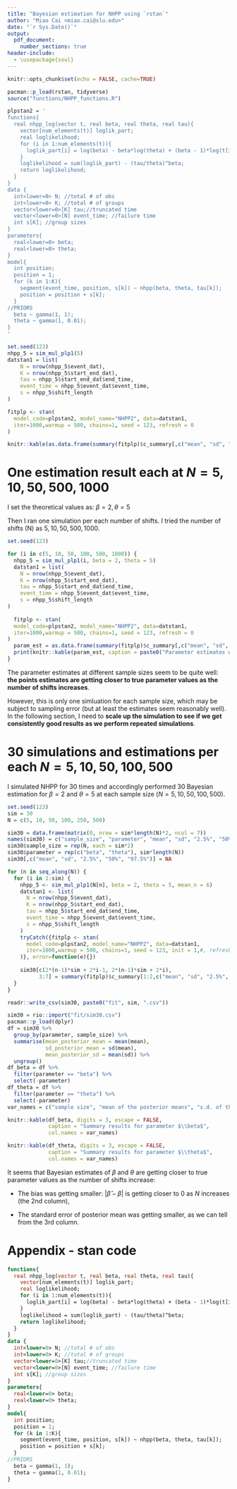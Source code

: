 ```yaml
---
title: "Bayesian estimation for NHPP using `rstan`"
author: "Miao Cai <miao.cai@slu.edu>"
date: "`r Sys.Date()`"
output:
  pdf_document: 
    number_sections: true
header-include:
  - \usepackage{soul}
---
```



```r
knitr::opts_chunk$set(echo = FALSE, cache=TRUE)
```

```r
pacman::p_load(rstan, tidyverse)
source("functions/NHPP_functions.R")
```


```r
plpstan2 = '
functions{
  real nhpp_log(vector t, real beta, real theta, real tau){
    vector[num_elements(t)] loglik_part;
    real loglikelihood;
    for (i in 1:num_elements(t)){
      loglik_part[i] = log(beta) - beta*log(theta) + (beta - 1)*log(t[i]);
    }
    loglikelihood = sum(loglik_part) - (tau/theta)^beta;
    return loglikelihood;
  }
}
data {
  int<lower=0> N; //total # of obs
  int<lower=0> K; //total # of groups
  vector<lower=0>[K] tau;//truncated time
  vector<lower=0>[N] event_time; //failure time
  int s[K]; //group sizes
}
parameters{
  real<lower=0> beta;
  real<lower=0> theta;
}
model{
  int position;
  position = 1;
  for (k in 1:K){
    segment(event_time, position, s[k]) ~ nhpp(beta, theta, tau[k]);
    position = position + s[k];
  }
//PRIORS
  beta ~ gamma(1, 1);
  theta ~ gamma(1, 0.01);
}
'
```


```r
set.seed(123)
nhpp_5 = sim_mul_plp1(5)
datstan1 = list(
    N = nrow(nhpp_5$event_dat),
    K = nrow(nhpp_5$start_end_dat),
    tau = nhpp_5$start_end_dat$end_time,
    event_time = nhpp_5$event_dat$event_time,
    s = nhpp_5$shift_length
)

fitplp <- stan(
  model_code=plpstan2, model_name="NHPP2", data=datstan1, 
  iter=1000,warmup = 500, chains=1, seed = 123, refresh = 0
)

knitr::kable(as.data.frame(summary(fitplp)$c_summary[,c("mean", "sd", "2.5%", "50%", "97.5%"),1]), digits = 3)
```

# One estimation result each at $N = 5, 10, 50, 500, 1000$

I set the theoretical values as: $\beta = 2, \theta = 5$

Then I ran one simulation per each number of shifts. I tried the number of shifts (N) as $5, 10, 50, 500, 1000$.

```r
set.seed(123)

for (i in c(5, 10, 50, 100, 500, 1000)) {
  nhpp_5 = sim_mul_plp1(i, beta = 2, theta = 5)
  datstan1 = list(
    N = nrow(nhpp_5$event_dat),
    K = nrow(nhpp_5$start_end_dat),
    tau = nhpp_5$start_end_dat$end_time,
    event_time = nhpp_5$event_dat$event_time,
    s = nhpp_5$shift_length
)
  
  fitplp <- stan(
  model_code=plpstan2, model_name="NHPP2", data=datstan1, 
  iter=1000,warmup = 500, chains=1, seed = 123, refresh = 0
)
  param_est = as.data.frame(summary(fitplp)$c_summary[,c("mean", "sd", "2.5%", "50%", "97.5%"),1])
  print(knitr::kable(param_est, caption = paste0("Parameter estimates when N = ", i), digits = 3))
}
```

The parameter estimates at different sample sizes seem to be quite well: **the points estimates are getting closer to true parameter values as the number of shifts increases**.

However, this is only one simluation for each sample size, which may be subject to sampling error (but at least the estimates seem reasonably well). In the following section, I need to __scale up the simulation to see if we get consistently good results as we perform repeated simulations__.

# 30 simulations and estimations per each $N = 5, 10, 50, 100, 500$

I simulated NHPP for 30 times and accordingly performed 30 Bayesian estimation for $\beta = 2$ and $\theta = 5$ at each sample size ($N = 5, 10, 50, 100, 500$).

```r
set.seed(123)
sim = 30
N = c(5, 10, 50, 100, 250, 500)

sim30 = data.frame(matrix(0, nrow = sim*length(N)*2, ncol = 7))
names(sim30) = c("sample_size", "parameter", "mean", "sd", "2.5%", "50%", "97.5%")
sim30$sample_size = rep(N, each = sim*2)
sim30$parameter = rep(c("beta", "theta"), sim*length(N))
sim30[,c("mean", "sd", "2.5%", "50%", "97.5%")] = NA

for (n in seq_along(N)) {
  for (i in 1:sim) {
    nhpp_5 <- sim_mul_plp1(N[n], beta = 2, theta = 5, mean_n = 6)
    datstan1 <- list(
      N = nrow(nhpp_5$event_dat),
      K = nrow(nhpp_5$start_end_dat),
      tau = nhpp_5$start_end_dat$end_time,
      event_time = nhpp_5$event_dat$event_time,
      s = nhpp_5$shift_length
    )
    tryCatch({fitplp <- stan(
      model_code=plpstan2, model_name="NHPP2", data=datstan1, 
      iter=1000,warmup = 500, chains=1, seed = 123, init = 1,#, refresh = 0
    )}, error=function(e){})
    
    sim30[c(2*(n-1)*sim + 2*i-1, 2*(n-1)*sim + 2*i),
          3:7] = summary(fitplp)$c_summary[1:2,c("mean", "sd", "2.5%", "50%", "97.5%"),1]
  }
}

readr::write_csv(sim30, paste0("fit", sim, ".csv"))
```

```r
sim30 = rio::import("fit/sim30.csv")
pacman::p_load(dplyr)
df = sim30 %>% 
  group_by(parameter, sample_size) %>% 
  summarise(mean_posterior_mean = mean(mean), 
            sd_posterior_mean = sd(mean),
            mean_posterior_sd = mean(sd)) %>% 
  ungroup()
df_beta = df %>% 
  filter(parameter == "beta") %>% 
  select(-parameter)
df_theta = df %>% 
  filter(parameter == "theta") %>% 
  select(-parameter)
var_names = c("sample size", "mean of the posterior means", "s.d. of the posterior means", "mean of the posterior s.e.")
```

```r
knitr::kable(df_beta, digits = 3, escape = FALSE, 
             caption = "Summary results for parameter $\\beta$",
             col.names = var_names)
```

```r
knitr::kable(df_theta, digits = 3, escape = FALSE, 
             caption = "Summary results for parameter $\\theta$",
             col.names = var_names)
```

It seems that Bayesian estimates of $\beta$ and $\theta$ are getting closer to true parameter values as the number of shifts increase:

- The bias was getting smaller: $|\hat{\beta} - \beta|$ is getting closer to 0 as $N$ increases (the 2nd column),

- The standard error of posterior mean was getting smaller, as we can tell from the 3rd column.

\newpage

# Appendix - stan code {-} 

```stan
functions{
  real nhpp_log(vector t, real beta, real theta, real tau){
    vector[num_elements(t)] loglik_part;
    real loglikelihood;
    for (i in 1:num_elements(t)){
      loglik_part[i] = log(beta) - beta*log(theta) + (beta - 1)*log(t[i]);
    }
    loglikelihood = sum(loglik_part) - (tau/theta)^beta;
    return loglikelihood;
  }
}
data {
  int<lower=0> N; //total # of obs
  int<lower=0> K; //total # of groups
  vector<lower=0>[K] tau;//truncated time
  vector<lower=0>[N] event_time; //failure time
  int s[K]; //group sizes
}
parameters{
  real<lower=0> beta;
  real<lower=0> theta;
}
model{
  int position;
  position = 1;
  for (k in 1:K){
    segment(event_time, position, s[k]) ~ nhpp(beta, theta, tau[k]);
    position = position + s[k];
  }
//PRIORS
  beta ~ gamma(1, 1);
  theta ~ gamma(1, 0.01);
}
```

